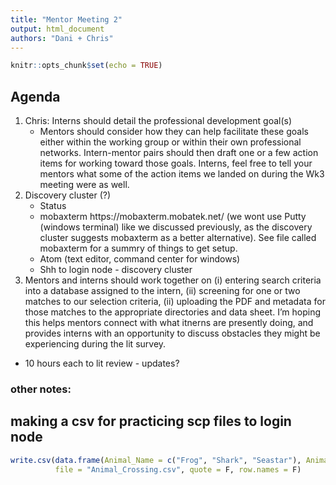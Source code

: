 ```yaml
---
title: "Mentor Meeting 2"
output: html_document
authors: "Dani + Chris"
---
```


```r
knitr::opts_chunk$set(echo = TRUE)
```
## Agenda
1. Chris: Interns should detail the professional development goal(s)
   + Mentors should consider how they can help facilitate these goals either within the working group or within their own professional networks. Intern-mentor pairs should then draft one or a few action items for working toward those goals. Interns, feel free to tell your mentors what some of the action items we landed on during the Wk3 meeting were as well.

2. Discovery cluster (?) 
   + Status
   + mobaxterm https://mobaxterm.mobatek.net/ (we wont use Putty (windows terminal) like we discussed previously, as the discovery cluster suggests mobaxterm as a better alternative). See file called mobaxterm for a summry of things to get setup. 
   + Atom (text editor, command center for windows)
   + Shh to login node - discovery cluster
   
3. Mentors and interns should work together on (i) entering search criteria into a database assigned to the intern, (ii) screening for one or two matches to our selection criteria, (ii) uploading the PDF and metadata for those matches to the appropriate directories and data sheet. I'm hoping this helps mentors connect with what itnerns are presently doing, and provides interns with an opportunity to discuss obstacles they might be experiencing during the lit survey.
  + 10 hours each to lit review - updates? 
  
  
### other notes:
## making a csv for practicing scp files to login node
```r
write.csv(data.frame(Animal_Name = c("Frog", "Shark", "Seastar"), Animal_Counts = c("10", "20", "30")), 
          file = "Animal_Crossing.csv", quote = F, row.names = F)
```

